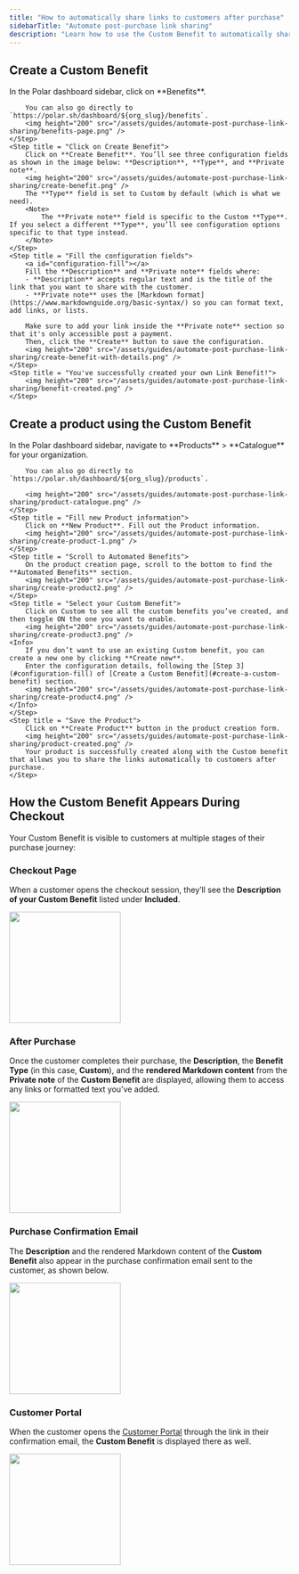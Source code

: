 ```yaml
---
title: "How to automatically share links to customers after purchase"
sidebarTitle: "Automate post-purchase link sharing"
description: "Learn how to use the Custom Benefit to automatically share links with customers after purchase."
---
```


## Create a Custom Benefit

<Steps>
    <Step title = "Go to Benefits">
        In the Polar dashboard sidebar, click on **Benefits**.

        You can also go directly to `https://polar.sh/dashboard/${org_slug}/benefits`.
        <img height="200" src="/assets/guides/automate-post-purchase-link-sharing/benefits-page.png" />
    </Step>
    <Step title = "Click on Create Benefit">
        Click on **Create Benefit**. You’ll see three configuration fields as shown in the image below: **Description**, **Type**, and **Private note**.  
        <img height="200" src="/assets/guides/automate-post-purchase-link-sharing/create-benefit.png" />
        The **Type** field is set to Custom by default (which is what we need).
        <Note>
            The **Private note** field is specific to the Custom **Type**.  If you select a different **Type**, you’ll see configuration options specific to that type instead. 
        </Note>
    </Step>
    <Step title = "Fill the configuration fields">
        <a id="configuration-fill"></a>
        Fill the **Description** and **Private note** fields where:
        - **Description** accepts regular text and is the title of the link that you want to share with the customer.
        - **Private note** uses the [Markdown format](https://www.markdownguide.org/basic-syntax/) so you can format text, add links, or lists.  
        
        Make sure to add your link inside the **Private note** section so that it's only accessible post a payment.
        Then, click the **Create** button to save the configuration.
        <img height="200" src="/assets/guides/automate-post-purchase-link-sharing/create-benefit-with-details.png" />
    </Step>
    <Step title = "You've successfully created your own Link Benefit!">
        <img height="200" src="/assets/guides/automate-post-purchase-link-sharing/benefit-created.png" />
    </Step>
</Steps>

## Create a product using the Custom Benefit

<Steps>
    <Step title="Go to Products Catalogue">
        In the Polar dashboard sidebar, navigate to **Products** > **Catalogue** for your organization.  

        You can also go directly to `https://polar.sh/dashboard/${org_slug}/products`.

        <img height="200" src="/assets/guides/automate-post-purchase-link-sharing/product-catalogue.png" />
    </Step>
    <Step title = "Fill new Product information">
        Click on **New Product**. Fill out the Product information.
        <img height="200" src="/assets/guides/automate-post-purchase-link-sharing/create-product-1.png" />
    </Step>
    <Step title = "Scroll to Automated Benefits">
        On the product creation page, scroll to the bottom to find the **Automated Benefits** section.
        <img height="200" src="/assets/guides/automate-post-purchase-link-sharing/create-product2.png" />
    </Step>
    <Step title = "Select your Custom Benefit">
        Click on Custom to see all the custom benefits you’ve created, and then toggle ON the one you want to enable.
        <img height="200" src="/assets/guides/automate-post-purchase-link-sharing/create-product3.png" />
    <Info>
        If you don’t want to use an existing Custom benefit, you can create a new one by clicking **Create new**. 
        Enter the configuration details, following the [Step 3](#configuration-fill) of [Create a Custom Benefit](#create-a-custom-benefit) section.
        <img height="200" src="/assets/guides/automate-post-purchase-link-sharing/create-product4.png" />
    </Info>
    </Step>
    <Step title = "Save the Product">
        Click on **Create Product** button in the product creation form. 
        <img height="200" src="/assets/guides/automate-post-purchase-link-sharing/product-created.png" />
        Your product is successfully created along with the Custom benefit that allows you to share the links automatically to customers after purchase.
    </Step>
</Steps>

## How the Custom Benefit Appears During Checkout 

Your Custom Benefit is visible to customers at multiple stages of their purchase journey:

### Checkout Page

When a customer opens the checkout session, they’ll see the **Description of your Custom Benefit** listed under **Included**.

<img height="200" src="/assets/guides/automate-post-purchase-link-sharing/checkout.png" />

### After Purchase

Once the customer completes their purchase, the **Description**, the **Benefit Type** (in this case, **Custom**), and the **rendered Markdown content** from the **Private note** of the **Custom Benefit** are displayed, allowing them to access any links or formatted text you’ve added.

<img height="200" src="/assets/guides/automate-post-purchase-link-sharing/purchased.png" />

### Purchase Confirmation Email

The **Description** and the rendered Markdown content of the **Custom Benefit** also appear in the purchase confirmation email sent to the customer, as shown below.

<img height="200" src="/assets/guides/automate-post-purchase-link-sharing/email.png" />

### Customer Portal

When the customer opens the [Customer Portal](/features/customer-portal) through the link in their confirmation email, the **Custom Benefit** is displayed there as well.

<img height="200" src="/assets/guides/automate-post-purchase-link-sharing/customer-portal.png" />
